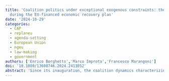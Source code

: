 ```yaml
---
title: 'Coalition politics under exceptional exogenous constraints: the Meloni government
  during the EU-financed economic recovery plan'
date: '2024-10-29'
categories:
  - CAP
  - replaneu
  - agenda-setting
  - European Union
  - ngeu
  - law-making
  - government
authors: ['Enrico Borghetto','Marco Improta','Francesco Marangoni']
doi: '10.1080/13608746.2024.2413852'
abstract: 'Since its inauguration, the coalition dynamics characterizing the Meloni government have been interrelated with managing one of the largest investment plans in Italian history: the Next Generation EU-funded recovery plan. This windfall represents both a historic opportunity for economic revitalization and an unprecedented external constraint for Italy. By linking two established research agendas, the coalition life cycle and the Europeanisation of domestic politics, this study examines the extent to which external constraints arising from EU membership may have affected coalition governance. Using a longitudinal design spanning almost three decades (1996-2023), the study finds that the implementation of the recovery plan is associated both with new trends and the accentuation of existing ones, including the strengthening of the prime minister’s role.'
---
```

